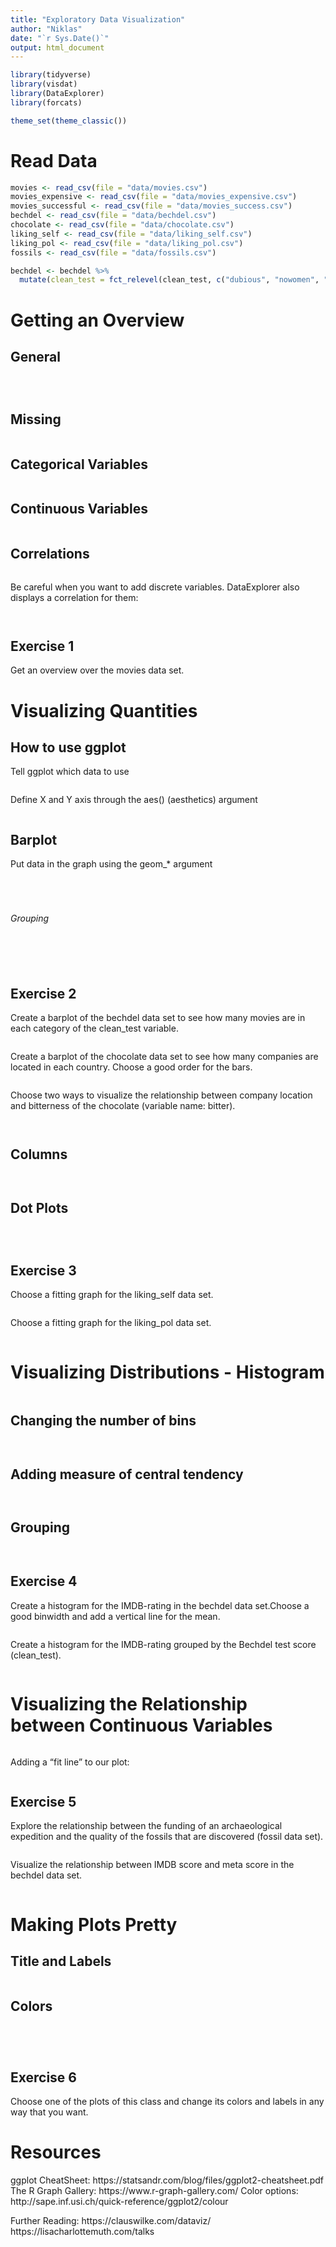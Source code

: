 ```yaml
---
title: "Exploratory Data Visualization"
author: "Niklas"
date: "`r Sys.Date()`"
output: html_document
---
```


```r
library(tidyverse)
library(visdat)
library(DataExplorer)
library(forcats)

theme_set(theme_classic())
```

# Read Data

```r
movies <- read_csv(file = "data/movies.csv")
movies_expensive <- read_csv(file = "data/movies_expensive.csv")
movies_successful <- read_csv(file = "data/movies_success.csv")
bechdel <- read_csv(file = "data/bechdel.csv")
chocolate <- read_csv(file = "data/chocolate.csv")
liking_self <- read_csv(file = "data/liking_self.csv")
liking_pol <- read_csv(file = "data/liking_pol.csv")
fossils <- read_csv(file = "data/fossils.csv")

bechdel <- bechdel %>% 
  mutate(clean_test = fct_relevel(clean_test, c("dubious", "nowomen", "notalk", "men", "ok")))
```

# Getting an Overview

## General

```r

```

```r

```

```r

```

## Missing

```r

```

## Categorical Variables

```r

```

## Continuous Variables

```r

```

## Correlations

```r

```

Be careful when you want to add discrete variables. DataExplorer also displays a correlation for them:

```r

```

```r

```

## Exercise 1 

Get an overview over the movies data set.

# Visualizing Quantities

## How to use ggplot

Tell ggplot which data to use

```r

```

Define X and Y axis through the aes() (aesthetics) argument

```r

```

## Barplot

Put data in the graph using the geom_* argument

```r

```

```r

```

```r

```

```r

```

*Grouping*

```r

```

```r

```

```r

```

```r

```

```r

```

## Exercise 2

Create a barplot of the bechdel data set to see how many movies are in each category of the clean_test variable.

```r

```

Create a barplot of the chocolate data set to see how many companies are located in each country. Choose a good order for the bars.

```r

```

Choose two ways to visualize the relationship between company location and bitterness of the chocolate (variable name: bitter).

```r

```

```r

```

## Columns

```r

```

```r

```

## Dot Plots

```r

```

```r

```

```r

```

## Exercise 3

Choose a fitting graph for the liking_self data set.

```r

```

Choose a fitting graph for the liking_pol data set.

```r

```

# Visualizing Distributions - Histogram

```r

```

## Changing the number of bins

```r

```

```r

```

## Adding measure of central tendency

```r

```

```r

```

## Grouping

```r

```

```r

```

## Exercise 4

Create a histogram for the IMDB-rating in the bechdel data set.Choose a good binwidth and add a vertical line for the mean.

```r

```

Create a histogram for the IMDB-rating grouped by the Bechdel test score (clean_test).

```r

```

# Visualizing the Relationship between Continuous Variables

```r

```

Adding a "fit line" to our plot:

```r

```


## Exercise 5

Explore the relationship between the funding of an archaeological expedition and the quality of the fossils that are discovered (fossil data set).

```r

```

Visualize the relationship between IMDB score and meta score in the bechdel data set. 

```r

```

# Making Plots Pretty

## Title and Labels

```r

```

## Colors

```r

```

```r

```

```r

```

```r

```

## Exercise 6

Choose one of the plots of this class and change its colors and labels in any way that you want.

# Resources

ggplot CheatSheet: https://statsandr.com/blog/files/ggplot2-cheatsheet.pdf
The R Graph Gallery: https://www.r-graph-gallery.com/
Color options: http://sape.inf.usi.ch/quick-reference/ggplot2/colour

Further Reading:
https://clauswilke.com/dataviz/
https://lisacharlottemuth.com/talks
